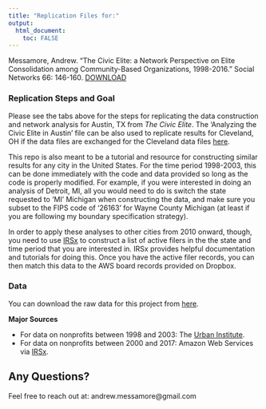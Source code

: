 ```yaml
---
title: "Replication Files for:"
output: 
  html_document:
    toc: FALSE
---
```


Messamore, Andrew. “The Civic Elite: a Network Perspective on Elite Consolidation among Community-Based Organizations, 1998-2016.” Social Networks 66: 146-160. [DOWNLOAD](https://github.com/AFMessamore42/the-civic-elite/blob/main/SN_June2021.pdf)

### Replication Steps and Goal

Please see the tabs above for the steps for replicating the data construction and network analysis for Austin, TX from *The Civic Elite*. The 'Analyzing the Civic Elite in Austin' file can be also used to replicate results for Cleveland, OH if the data files are exchanged for the Cleveland data files [here](https://www.dropbox.com/sh/w0pwr8634ysyl9c/AAAmixHB9HxMuqUzgd4bCdFJa?dl=0). 

This repo is also meant to be a tutorial and resource for constructing similar results for any city in the United States. For the time period 1998-2003, this can be done immediately with the code and data provided so long as the code is properly modified. For example, if you were interested in doing an analysis of Detroit, MI, all you would need to do is switch the state requested to 'MI' Michigan when constructing the data, and make sure you subset to the FIPS code of '26163' for Wayne County Michigan (at least if you are following my boundary specification strategy).

In order to apply these analyses to other cities from 2010 onward, though, you need to use [IRSx](http://www.irsx.info/metadata/forms.html) to construct a list of active filers in the the state and time period that you are interested in. IRSx provides helpful documentation and tutorials for doing this. Once you have the active filer records, you can then match this data to the AWS board records provided on Dropbox. 

### Data 

You can download the raw data for this project from [here](https://www.dropbox.com/sh/w0pwr8634ysyl9c/AAAmixHB9HxMuqUzgd4bCdFJa?dl=0). 

**Major Sources**

* For data on nonprofits between 1998 and 2003: The [Urban Institute](https://nccs-data.urban.org/index.php).
* For data on nonprofits between 2000 and 2017: Amazon Web Services via [IRSx](http://www.irsx.info/metadata/forms.html).

## Any Questions?

Feel free to reach out at: andrew.messamore@gmail.com